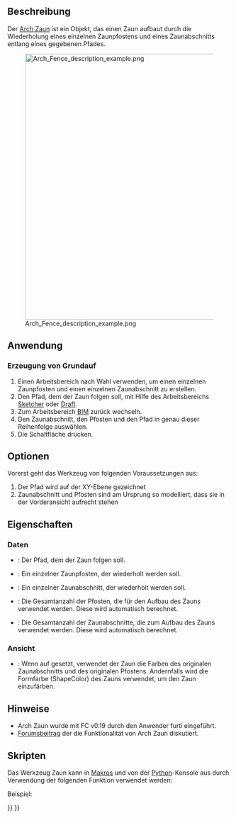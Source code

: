 <languages/>

{{Docnav/de
|[[Arch_Frame/de|Rahmen]]
|[[Arch_Truss/de|Fachwerkträger]]
|[[BIM_Workbench/de|BIM]]
|IconL=Arch_Frame.svg
|IconR=Arch_Truss.svg
|IconC=Workbench_BIM.svg
}}

{{GuiCommand/de
|Name=Arch Fence
|Name/de=Arch Zaun
|MenuLocation=3D/BIM → Zaun
|Workbenches=[[BIM_Workbench/de|BIM]]
|Version=0.19
}}

<span id="Description"></span>
==Beschreibung==

Der [[Arch_Fence/de|Arch Zaun]] ist ein Objekt, das einen Zaun aufbaut durch die Wiederholung eines einzelnen Zaunpfostens und eines Zaunabschnitts entlang eines gegebenen Pfades.

[[Image:Arch Fence description example.png|600px]]

<span id="Usage"></span>
==Anwendung==

<span id="Creating_from_scratch"></span>
===Erzeugung von Grundauf===

# Einen Arbeitsbereich nach Wahl verwenden, um einen einzelnen Zaunpfosten und einen einzelnen Zaunabschnitt zu erstellen.
# Den Pfad, dem der Zaun folgen soll, mit Hilfe des Arbeitsbereichs [[Sketcher_Workbench/de|Sketcher]] oder [[Draft_Workbench/de|Draft]].
# Zum Arbeitsbereich [[BIM_Workbench/de|BIM]] zurück wechseln.
# Den Zaunabschnitt, den Pfosten und den Pfad in genau dieser Reihenfolge auswählen.
# Die Schaltfläche {{Button|[[Image:Arch_Fence.svg|16px]] [[Arch_Fence/de|Zaun]]}} drücken.

<span id="Options"></span>
==Optionen==

Vorerst geht das Werkzeug von folgenden Voraussetzungen aus:
# Der Pfad wird auf der XY-Ebene gezeichnet
# Zaunabschnitt und Pfosten sind am Ursprung so modelliert, dass sie in der Vorderansicht aufrecht stehen

<span id="Properties"></span>
==Eigenschaften==

<span id="Data"></span>
=== Daten ===

* {{PropertyData/de|Path}}: Der Pfad, dem der Zaun folgen soll.
* {{PropertyData/de|Post}}: Ein einzelner Zaunpfosten, der wiederholt werden soll.
* {{PropertyData/de|Section}}: Ein einzelner Zaunabschnitt, der wiederholt werden soll.
* {{PropertyData/de|Number Of Posts}}: Die Gesamtanzahl der Pfosten, die für den Aufbau des Zauns verwendet werden. Diese wird automatisch berechnet.
* {{PropertyData/de|Number Of Sections}}: Die Gesamtanzahl der Zaunabschnitte, die zum Aufbau des Zauns verwendet werden.  Diese wird automatisch berechnet.

<span id="View"></span>
===Ansicht===

* {{PropertyView/de|Use Original Colors}}: Wenn auf {{TRUE}} gesetzt, verwendet der Zaun die Farben des originalen Zaunabschnitts und des originalen Pfostens. Andernfalls wird die Formfarbe (ShapeColor) des Zauns verwendet, um den Zaun einzufärben.

<span id="Notes"></span>
==Hinweise==

* Arch Zaun wurde mit FC v0.19 durch den Anwender furti eingeführt.
* [https://forum.freecad.org/viewtopic.php?t=36149 Forumsbeitrag] der die Funktionalität von Arch Zaun diskutiert.

<span id="Scripting"></span>
==Skripten==

Das Werkzeug Zaun kann in [[Macros/de|Makros]] und von der [[Python/de|Python]]-Konsole aus durch Verwendung der folgenden Funktion verwendet werden:

{{Code|code=
Fence = buildFence(section, post, path)
}}

Beispiel:

{{Code|code=
import FreeCAD
import Part
import Arch

parts = []

parts.append(Part.makeBox(2000, 50, 30, FreeCAD.Vector(0, 0, 1000 - 30)))
parts.append(Part.makeBox(2000, 50, 30))
parts.append(Part.makeBox(20, 20, 1000 - 60, FreeCAD.Vector(0, 15, 30)))
parts.append(Part.makeBox(20, 20, 1000 - 60, FreeCAD.Vector(1980, 15, 30)))

for i in range(8):
    parts.append(Part.makeBox(20, 20, 1000 - 60, FreeCAD.Vector((2000 / 9 * (i + 1)) - 10, 15, 30)))

Part.show(Part.makeCompound(parts), "Fence_section")
fence_section = FreeCAD.ActiveDocument.Fence_section

sketch = FreeCAD.ActiveDocument.addObject("Sketcher::SketchObject", "Path")
sketch.Placement = FreeCAD.Placement(FreeCAD.Vector(0, 0, 0), FreeCAD.Rotation(0, 0, 0, 1))
sketch.addGeometry(Part.LineSegment(FreeCAD.Vector(0, 0, 0), FreeCAD.Vector(20000, 0, 0)), False)
sketch.addGeometry(Part.LineSegment(FreeCAD.Vector(20000, 0, 0), FreeCAD.Vector(20000, 20000, 0)), False)

post = Part.makeBox(100, 100, 1000, FreeCAD.Vector(0, 0, 0))
Part.show(post, "Post")
post = FreeCAD.ActiveDocument.Post

Fence = Arch.buildFence(fence_section, post, sketch)
}}


{{Docnav/de
|[[Arch_Frame/de|Rahmen]]
|[[Arch_Truss/de|Fachwerkträger]]
|[[BIM_Workbench/de|BIM]]
|IconL=Arch_Frame.svg
|IconR=Arch_Truss.svg
|IconC=Workbench_BIM.svg
}}

{{BIM_Tools_navi{{#translation:}}}}
{{Userdocnavi{{#translation:}}}}